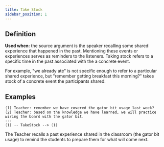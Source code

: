 ```yaml
---
title: Take Stock
sidebar_position: 1
---
```


## Definition

**Used when:** the source argument is the speaker recalling some shared experience that happened in the past.
Mentioning these events or experiences serves as reminders to the listeners.
Taking stock refers to a specific time in the past associated with the a concrete event.

For example, "we already ate" is not specific enough to refer to a particular shared experience,
but "remember getting breakfast this morning?" takes stock of a concrete event the participants shared.

## Examples

```
(1) Teacher: remember we have covered the gator bit usage last week?
(2) Teacher: based on the knowledge we have learned, we will practice wiring the board with the gator bit.
---
(1) -- TakeStock --> (1)
```
The Teacher recalls a past experience shared in the classroom (the gator bit usage) to remind the students to prepare them for what will come next.

